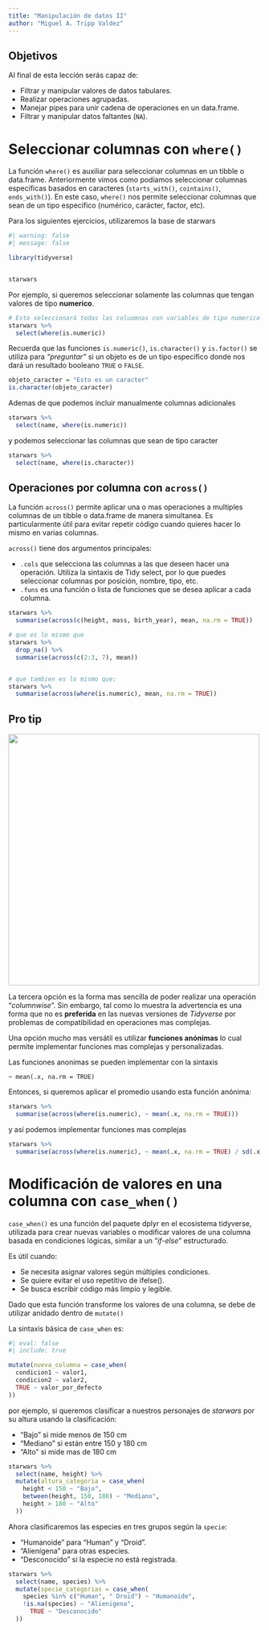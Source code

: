 ```yaml
---
title: "Manipulación de datos II"
author: "Miguel A. Tripp Valdez"
---
```


::: callout-objetivos
## Objetivos

Al final de esta lección serás capaz de:

-   Filtrar y manipular valores de datos tabulares.
-   Realizar operaciones agrupadas.
-   Manejar pipes para unir cadena de operaciones en un data.frame.
-   Filtrar y manipular datos faltantes (`NA`).

:::


# Seleccionar columnas con `where()`

La función `where()` es auxiliar para seleccionar columnas en un tibble o data.frame. Anteriormente vimos como podíamos seleccionar columnas especificas basados en caracteres (`starts_with()`, `cointains()`, `ends_with()`). En este caso, `where()` nos permite seleccionar columnas que sean de un tipo especifico (numérico, carácter, factor, etc).




Para los siguientes ejercicios, utilizaremos la base de starwars

```r
#| warning: false
#| message: false

library(tidyverse)


starwars
```


Por ejemplo, si queremos seleccionar solamente las columnas que tengan valores de tipo **numerico**.

```r
# Esto seleccionará todas las coluomnas con variables de tipo numerico
starwars %>% 
  select(where(is.numeric))
```



:::callout-warning
Recuerda que las funciones `is.numeric()`, `is.character()` y `is.factor()` se utiliza para *"preguntar"* si un objeto es de un tipo especifico donde nos dará un resultado booleano `TRUE` o `FALSE`.

```r
objeto_caracter = "Esto es un caracter"
is.character(objeto_caracter)
```

:::



Ademas de que podemos incluir manualmente columnas adicionales

```r
starwars %>% 
  select(name, where(is.numeric))
```


y podemos seleccionar las columnas que sean de tipo caracter
```r
starwars %>% 
  select(name, where(is.character))
```



## Operaciones por columna con `across()`

La función `across()` permite aplicar una o mas operaciones a multiples columnas de un tibble o data.frame de manera simultanea. Es particularmente útil para evitar repetir código cuando quieres hacer lo mismo en varias columnas. 


`across()` tiene dos argumentos principales:

*   `.cols` que selecciona las columnas a las que deseen hacer una operación. Utiliza la sintaxis de Tidy select, por lo que puedes seleccionar columnas por posición, nombre, tipo, etc.
*   `.funs` es una función o lista de funciones que se desea aplicar a cada columna. 


```r


starwars %>% 
  summarise(across(c(height, mass, birth_year), mean, na.rm = TRUE))

# que es lo mismo que 
starwars %>% 
  drop_na() %>% 
  summarise(across(c(2:3, 7), mean))


# que tambien es lo mismo que:
starwars %>% 
  summarise(across(where(is.numeric), mean, na.rm = TRUE))

```







:::callout-tip
# Pro tip


::: column-margin
![](img/protip.png){fig-align="center" width="500"}
:::





La tercera opción es la forma mas sencilla de poder realizar una operación "_columnwise_". Sin embargo, tal como lo muestra la advertencia es una forma que no es **preferida** en las nuevas versiones de _Tidyverse_ por problemas de compatibilidad en operaciones mas complejas. 

Una opción mucho mas versátil es utilizar **funciones anónimas** lo cual permite implementar funciones mas complejas y personalizadas.

Las funciones anonimas se pueden implementar con la sintaxis

`~ mean(.x, na.rm = TRUE) ` 


Entonces, si queremos aplicar el promedio usando esta función anónima:

```r
starwars %>% 
  summarise(across(where(is.numeric), ~ mean(.x, na.rm = TRUE)))

```

y así podemos implementar funciones mas complejas

```r
starwars %>% 
  summarise(across(where(is.numeric), ~ mean(.x, na.rm = TRUE) / sd(.x,na.rm = TRUE)))
```

:::

# Modificación de valores en una columna con `case_when()`

`case_when()` es una función del paquete dplyr en el ecosistema tidyverse, utilizada para crear nuevas variables o modificar valores de una columna basada en condiciones lógicas, similar a un "_if-else_" estructurado.

Es útil cuando:

*   Se necesita asignar valores según múltiples condiciones.
*   Se quiere evitar el uso repetitivo de ifelse().
*   Se busca escribir código más limpio y legible.

Dado que esta función transforme los valores de una columna, se debe de utilizar anidado dentro de `mutate()`

La sintaxis básica de `case_when` es:

```r
#| eval: false
#| include: true

mutate(nueva_columna = case_when(
  condicion1 ~ valor1,
  condicion2 ~ valor2,
  TRUE ~ valor_por_defecto
))

```

por ejemplo, si queremos clasificar a nuestros personajes de _starwars_ por su altura usando la clasificación:

*   "Bajo" si mide menos de 150 cm
*   "Mediano" si están entre 150 y 180 cm
*   "Alto" si mide mas de 180 cm

```r
starwars %>% 
  select(name, height) %>% 
  mutate(altura_categoria = case_when(
    height < 150 ~ "Bajo",
    between(height, 150, 180) ~ "Mediano",
    height > 180 ~ "Alto"
  ))
```


Ahora clasificaremos las especies en tres grupos según la `specie`:

*   "Humanoide" para "Human" y "Droid".
*   "Alienígena" para otras especies.
*   "Desconocido" si la especie no está registrada.




```r
starwars %>% 
  select(name, species) %>% 
  mutate(specie_categorias = case_when(
    species %in% c("Human", " Droid") ~ "Humanoide",
    !is.na(species) ~ "Alienigena",
      TRUE ~ "Desconocido"
  ))
```



